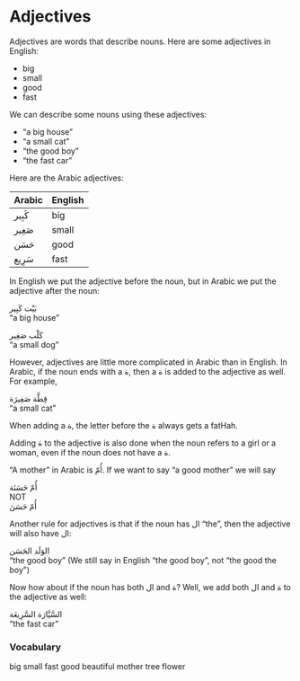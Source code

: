 # Adjectives

Adjectives are words that describe nouns. Here are some adjectives in English:

+ big
+ small
+ good
+ fast

We can describe some nouns using these adjectives:

+ "a big house"
+ "a small cat"
+ "the good boy"
+ "the fast car"

Here are the Arabic adjectives:

| Arabic | English |
|:----------|:--------------|
|[كَبِير]{.ar} | big |
|[صَغِير]{.ar} | small |
|[حَسَن]{.ar} | good |
|[سَرِيع]{.ar} | fast|

In English we put the adjective before the noun, but in Arabic we put the adjective after the noun:

[بَيْت كَبِير]{.ar}  
"a big house"

[كَلْب صَغِير]{.ar}  
"a small dog"

However, adjectives are little more complicated in Arabic than in English. In Arabic, if the noun ends with a [ة]{.ar}, then a [ة]{.ar} is added to the adjective as well. For example,

[قِطَّة صَغِيرَة]{.ar}  
"a small cat"

When adding a [ة]{.ar}, the letter before the [ة]{.ar} always gets a [fatHah]{.trn}.

Adding [ة]{.ar} to the adjective is also done when the noun refers to a girl or a woman, even if the noun does not have a [ة]{.ar}.

"A mother" in Arabic is [أُمّ]{.ar}. If we want to say "a good mother" we will say

[أُمّ حَسَنَة]{.ar}  
NOT  
[أُمّ حَسَنَ]{.ar}  

Another rule for adjectives is that if the noun has [ال]{.ar} "the", then the adjective will also have [ال]{.ar}:

[الوَلَد الحَسَن]{.ar}  
"the good boy" (We still say in English "the good boy", not "the good the boy")

Now how about if the noun has both [ال]{.ar} and [ة]{.ar}? Well, we add both [ال]{.ar} and [ة]{.ar} to the adjective as well:

[السَّيَّارَة السَّرِيعَة]{.ar}  
"the fast car"

### Vocabulary

big
small
fast
good
beautiful
mother
tree
flower
